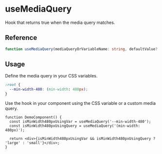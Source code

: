 
<Meta title="Hooks / useMediaQuery" />

# useMediaQuery

Hook that returns true when the media query matches.

## Reference

```ts
function useMediaQuery(mediaQueryOrVariableName: string, defaultValue?: boolean): boolean;
```

## Usage

Define the media query in your CSS variables.

```css
:root {
  --min-width-480: (min-width: 480px);
}
```

Use the hook in your component using the CSS variable or a custom media query.

```tsx
function DemoComponent() {
  const isMinWidth480pxUsingVar = useMediaQuery('--min-width-480');
  const isMinWidth480pxUsingQuery = useMediaQuery('(min-width: 480px)');

  return <div>{isMinWidth480pxUsingVar && isMinWidth480pxUsingQuery ? 'large' : 'small'}</div>;
}
```
